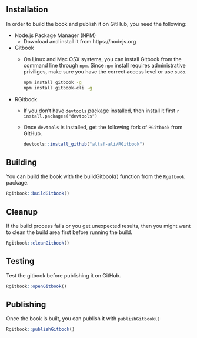 ## Installation

In order to build the book and publish it on GitHub, you need the following:

* Node.js Package Manager (NPM)
    * Download and install it from https://nodejs.org

* Gitbook
    * On Linux and Mac OSX systems, you can install Gitbook from the command line through `npm`. Since `npm` install requires administrative priviliges, make sure you have the correct access level or use `sudo`.
    
        ```bash
        npm install gitbook -g
        npm install gitbook-cli -g
        ```
        
* RGitbook
    * If you don't have `devtools` package installed, then install it first
        ```r
        install.packages("devtools")
        ```

    * Once `devtools` is installed, get the following fork of `RGitbook` from GitHub.
    
        ```r
        devtools::install_github("altaf-ali/RGitbook")
        ```
    
## Building

You can build the book with the buildGitbook() function from the `Rgitbook` package.

```r
Rgitbook::buildGitbook()
```

## Cleanup

If the build process fails or you get unexpected results, then you might want to clean the build area first before running the build.

```r
Rgitbook::cleanGitbook()
```

## Testing

Test the gitbook before publishing it on GitHub. 

```r
Rgitbook::openGitbook()
```

## Publishing

Once the book is built, you can publish it with `publishGitbook()`

```r
Rgitbook::publishGitbook()
```

